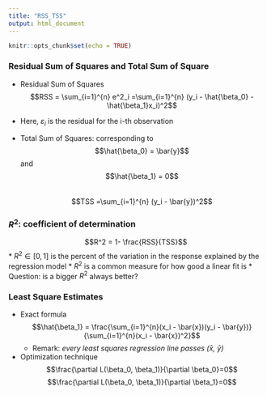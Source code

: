 ```yaml
---
title: "RSS_TSS"
output: html_document
---
```


```r
knitr::opts_chunk$set(echo = TRUE)
```

### Residual Sum of Squares and Total Sum of Square
* Residual Sum of Squares
$$RSS = \sum_{i=1}^{n} e^2_i =\sum_{i=1}^{n} (y_i - \hat{\beta_0} - \hat{\beta_1}x_i)^2$$

* Here, $\varepsilon_i$ is the residual for the i-th observation
* Total Sum of Squares: corresponding to $$\hat{\beta_0} = \bar{y}$$ and $$\hat{\beta_1} = 0$$  
$$TSS =\sum_{i=1}^{n} (y_i - \bar{y})^2$$

### $R^2$: coefficient of determination  
$$R^2 = 1- \frac{RSS}{TSS}$$ 
* $R^2\in [0,1]$ is the percent of the variation in the response explained by the regression model
* $R^2$ is a common measure for how good a linear fit is
* Question: is a bigger $R^2$ always better?

### Least Square Estimates 
* Exact formula $$\hat{\beta_1} = \frac{\sum_{i=1}^{n}(x_i - \bar{x})(y_i - \bar{y})}{\sum_{i=1}^{n}(x_i - \bar{x})^2}$$
  + Remark: *every least squares regression line passes ($\bar{x}$, $\bar{y}$)*
* Optimization technique $$\frac{\partial L(\beta_0, \beta_1)}{\partial \beta_0}=0$$
$$\frac{\partial L(\beta_0, \beta_1)}{\partial \beta_1}=0$$





